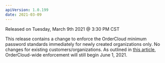 ```yaml
---
apiVersion: 1.0.199
date: 2021-03-09
---
```


Released on Tuesday, March 9th 2021 @ 3:30 PM CST

This release contains a change to enforce the OrderCloud minimum password standards immediately for newly created organizations only. No changes for existing customers/organizations. As outlined in [this article](/knowledge-base/custom-password-configuration), OrderCloud-wide enforcement will still begin June 1, 2021.
